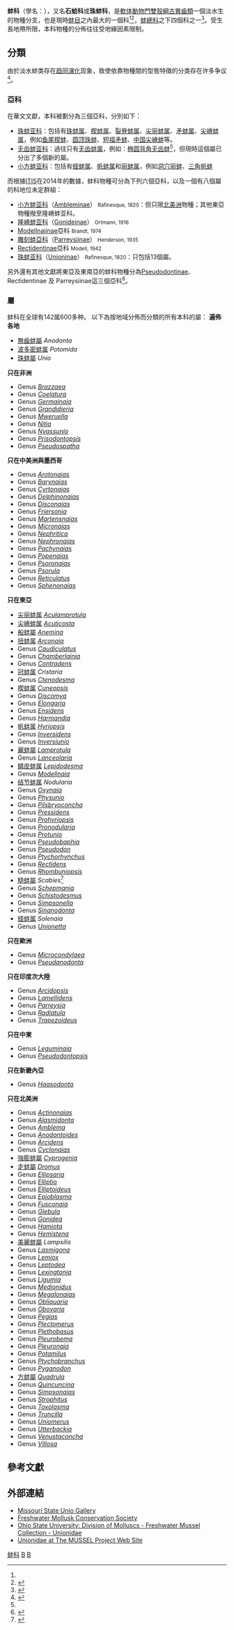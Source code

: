 {{Automatic taxobox
| image = Anodonta cf anatina.jpg
| image_caption = The shell of a [[duck_mussel|duck mussel]], ''[[Anodonta_anatina|Anodonta anatina]]''
| taxon = Unionidae
| authority = Rafinesque, 1820{{r |WoRMS_160333}}
| subdivision_ranks = [[屬_(生物)|屬]]
| subdivision = [[#分類|見內文]]
}}

'''蚌科'''（學名：{{lang|la|Unionidae}}），又名'''石蛤科'''或'''珠蚌科'''，是[[軟体動物門|軟体動物門]][[雙殼綱|雙殼綱]][[古異齒類|古異齒類]]一個淡水生的物種分支，也是現時[[蚌目|蚌目]]之內最大的一個科<ref name="WoRMS_160333" /><ref name=CompBiv>{{cite book |author= Huber, Markus |year=2010 |title= Compendium of Bivalves. A Full-color Guide to 3'300 of the World's Marine Bivalves. A Status on Bivalvia after 250 Years of Research |publisher= ConchBooks |location= Hackenheim |pages= 901 pp. + CD |isbn= 978-3-939767-28-2}}</ref>，[[蚌總科|蚌總科]]之下四個科之一<ref name="WoRMS_491768 ">{{cite WoRMS |id=491768  |title=Unionoidea Rafinesque, 1820 |accessdate=2015-04-05 }}</ref>。受生長地帶所限，本科物種的分佈往往受地緣因素限制。

==分類==
由於淡水蚌类存在[[趋同演化|趋同演化]]现象，致使依靠物種間的型態特徵的分类存在许多争议<ref>{{cite journal |url=http://wap.cnki.net/lunwen-2004138218.html |archiveurl=https://web.archive.org/web/20171006190020/http://wap.cnki.net/lunwen-2004138218.html |title=中国蚌科的遗传多样性与系统发育的研究 |author=[[魏开建|魏开建]] |year=2004 |archivedate=2017-10-06 |accessdate=2017-10-06 |language=zh-hans |dead-url=no }}</ref>。
===亞科===
在華文文獻，本科被劃分為三個亞科，分別如下{{r|cnki}}：
*[[珠蚌亚科|珠蚌亚科]]：包括有[[珠蚌属|珠蚌属]]、[[楔蚌属|楔蚌属]]、[[裂脊蚌属|裂脊蚌属]]、[[尖丽蚌属|尖丽蚌属]]、[[矛蚌属|矛蚌属]]、[[尖嵴蚌属|尖嵴蚌属]]，例如[[鱼尾楔蚌|鱼尾楔蚌]]、[[圆顶珠蚌|圆顶珠蚌]]、[[短褶矛蚌|短褶矛蚌]]、[[中国尖嵴蚌|中国尖嵴蚌]]等。
*[[无齿蚌亚科|无齿蚌亚科]]：過往只有[[无齿蚌属|无齿蚌属]]，例如：[[椭圆背角无齿蚌|椭圆背角无齿蚌]]<ref name=cnki/>，但現時這個屬已分出了多個新的屬。
*[[小方蚌亚科|小方蚌亚科]]：包括有[[蛏蚌属|蛏蚌属]]、[[帆蚌属|帆蚌属]]和[[丽蚌属|丽蚌属]]，例如[[洞穴丽蚌|洞穴丽蚌]]、[[三角帆蚌|三角帆蚌]]

而根據[[ITIS|ITIS]]在2014年的數據{{r|ITIS_79913}}，蚌科物種可分為下列六個亞科，以及一個有八個屬的科地位未定群組：
* [[小方蚌亚科|小方蚌亚科]]（[[Ambleminae|Ambleminae]]） <small>Rafinesque, 1820</small>：但只限[[北美洲|北美洲]]物種；其他東亞物種撥至隆嵴蚌亚科。
* [[隆嵴蚌亚科|隆嵴蚌亚科]]（[[Gonideinae|Gonideinae]]） <small>Ortmann, 1916</small>
* [[Modellnaiinae|Modellnaiinae]]亞科 <small>Brandt, 1974</small>
* [[雕刻蚌亞科|雕刻蚌亞科]]（[[Parreysiinae|Parreysiinae]]） <small>Henderson, 1935</small>
* [[Rectidentinae|Rectidentinae]]亞科 <small>Modell, 1942</small>
* [[珠蚌亚科|珠蚌亚科]]（[[Unioninae|Unioninae]]） <small>Rafinesque, 1820</small>：只包括13個屬。

另外還有其他文獻將東亞及東南亞的蚌科物種分為[[Pseudodontinae|Pseudodontinae]]、Rectidentinae 及 Parreysiinae這三個亞科<ref>{{cite journal |url=https://www.ncbi.nlm.nih.gov/pmc/articles/PMC5599626/ |title=New taxa of freshwater mussels (Unionidae) from a species-rich but overlooked evolutionary hotspot in Southeast Asia
|journal=Sci Rep. |volume=2017; 7: 11573.
|date=2017-09-14 |doi=10.1038/s41598-017-11957-9
|id=PMC5599626
|author1=Ivan N. Bolotov,
|author2=Ilya V. Vikhrev
|author3=Alexander V. Kondakov
|author4=Ekaterina S. Konopleva
|author5=Mikhail Yu. Gofarov
|author6=Olga V. Aksenova
|author7=Sakboworn Tumpeesuwan}}</ref>。

===屬===
蚌科在全球有142属600多种{{r|cnki}}。
以下為按地域分佈而分類的所有本科的屬：
'''遍佈各地'''
* [[無齒蚌屬|無齒蚌屬]] ''Anodonta''
* [[波多密蚌属|波多密蚌属]] ''Potomida''
* [[珠蚌屬|珠蚌屬]] ''Unio''
'''只在非洲'''
* Genus ''[[Brazzaea|Brazzaea]]''
* Genus ''[[Coelatura|Coelatura]]''
* Genus ''[[Germainaia|Germainaia]]''
* Genus ''[[Grandidieria|Grandidieria]]''
* Genus ''[[Mweruella|Mweruella]]''
* Genus ''[[Nitia|Nitia]]''
* Genus ''[[Nyassunio|Nyassunio]]''
* Genus ''[[Prisodontopsis|Prisodontopsis]]''
* Genus ''[[Pseudospatha|Pseudospatha]]''
'''只在中美洲與墨西哥'''
* Genus ''[[Arotonaias|Arotonaias]]''
* Genus ''[[Barynaias|Barynaias]]''
* Genus ''[[Cyrtonaias|Cyrtonaias]]''
* Genus ''[[Delphinonaias|Delphinonaias]]''
* Genus ''[[Disconaias|Disconaias]]''
* Genus ''[[Friersonia|Friersonia]]''
* Genus ''[[Martensnaias|Martensnaias]]''
* Genus ''[[Micronaias|Micronaias]]''
* Genus ''[[Nephritica|Nephritica]]''
* Genus ''[[Nephronaias|Nephronaias]]''
* Genus ''[[Pachynaias|Pachynaias]]''
* Genus ''[[Popenaias|Popenaias]]''
* Genus ''[[Psoronaias|Psoronaias]]''
* Genus ''[[Psorula_(freshwater_mussel)|Psorula]]''
* Genus ''[[Reticulatus|Reticulatus]]''
* Genus ''[[Sphenonaias|Sphenonaias]]''
'''只在東亞'''
* [[尖丽蚌属|尖丽蚌属]] ''[[Aculamprotula|Aculamprotula]]'' 
* [[尖嵴蚌属|尖嵴蚌属]] ''[[Acuticosta|Acuticosta]]'' 
* [[船蚌屬|船蚌屬]] ''[[Anemina|Anemina]]'' 
* [[扭蚌属|扭蚌属]] ''[[Arconaia|Arconaia]]'' 
* Genus ''[[Caudiculatus|Caudiculatus]]'' 
* Genus ''[[Chamberlainia|Chamberlainia]]'' 
* Genus ''[[Contradens|Contradens]]'' 
* [[冠蚌属|冠蚌属]] ''Cristaria'' 
* Genus ''[[Ctenodesma|Ctenodesma]]'' 
* [[楔蚌属|楔蚌属]] ''[[Cuneopsis|Cuneopsis]]''
* Genus ''[[Discomya|Discomya]]'' 
* Genus ''[[Elongaria|Elongaria]]'' 
* Genus ''[[Ensidens|Ensidens]]'' 
* Genus ''[[Harmandia|Harmandia]]''
* [[帆蚌属|帆蚌属]] ''[[Hyriopsis|Hyriopsis]]''
* Genus ''[[Inversidens|Inversidens]]'' 
* Genus ''[[Inversiunio|Inversiunio]]'' 
* [[麗蚌屬|麗蚌屬]] ''[[Lamprotula|Lamprotula]]'' 
* Genus ''[[Lanceolaria|Lanceolaria]]''
* [[鳞皮蚌属|鳞皮蚌属]] ''[[Lepidodesma|Lepidodesma]]'' 
* Genus ''[[Modellnaia|Modellnaia]]'' 
* [[结节蚌属|结节蚌属]] ''Nodularia'' 
* Genus ''[[Oxynaia|Oxynaia]]'' 
* Genus ''[[Physunio|Physunio]]'' 
* Genus ''[[Pilsbryoconcha|Pilsbryoconcha]]'' 
* Genus ''[[Pressidens|Pressidens]]'' 
* Genus ''[[Prohyriopsis|Prohyriopsis]]'' 
* Genus ''[[Pronodularia|Pronodularia]]'' 
* Genus ''[[Protunio|Protunio]]'' 
* Genus ''[[Pseudobaphia|Pseudobaphia]]'' 
* Genus ''[[Pseudodon|Pseudodon]]'' 
* Genus ''[[Ptychorhynchus|Ptychorhynchus]]'' 
* Genus ''[[Rectidens|Rectidens]]'' 
* Genus ''[[Rhombuniopsis|Rhombuniopsis]]'' 
* [[糙蚌屬|糙蚌屬]] ''Scabies''<ref>{{cite journal 
|title=中国糙蚌属二新种(瓣鳃纲:蚌科)|journal=《[[动物分类学报|动物分类学报]]》|year=1991年|issue=03期 }}</ref>
* Genus ''[[Schepmania|Schepmania]]'' 
* Genus ''[[Schistodesmus|Schistodesmus]]'' 
* Genus ''[[Simpsonella|Simpsonella]]'' 
* Genus ''[[Sinanodonta|Sinanodonta]]''
*[[蛏蚌属|蛏蚌属]] ''Solenaia''
* Genus ''[[Unionetta|Unionetta]]''
'''只在歐洲'''
* Genus ''[[Microcondylaea|Microcondylaea]]''
* Genus ''[[Pseudanodonta|Pseudanodonta]]''
'''只在印度次大陸'''
* Genus ''[[Arcidopsis|Arcidopsis]]''
* Genus ''[[Lamellidens|Lamellidens]]''
* Genus ''[[Parreysia|Parreysia]]''
* Genus ''[[Radiatula|Radiatula]]''
* Genus ''[[Trapezoideus|Trapezoideus]]''
'''只在中東'''
* Genus ''[[Leguminaia|Leguminaia]]''
* Genus ''[[Pseudodontopsis|Pseudodontopsis]]''
'''只在新畿內亞'''
* Genus ''[[Haasodonta|Haasodonta]]''
'''只在北美洲'''
* Genus ''[[Actinonaias|Actinonaias]]''
* Genus ''[[Alasmidonta|Alasmidonta]]''
* Genus ''[[Amblema|Amblema]]''
* Genus ''[[Anodontoides|Anodontoides]]''
* Genus ''[[Arcidens|Arcidens]]''
* Genus ''[[Cyclonaias|Cyclonaias]]''
* [[強膨蚌屬|強膨蚌屬]] ''[[Cyprogenia|Cyprogenia]]''
* [[走蚌|走蚌屬]] ''[[Dromus|Dromus]]''
* Genus ''[[Ellipsaria|Ellipsaria]]''
* Genus ''[[Elliptio|Elliptio]]''
* Genus ''[[Elliptoideus|Elliptoideus]]''
* Genus ''[[Epioblasma|Epioblasma]]''
* Genus ''[[Fusconaia|Fusconaia]]''
* Genus ''[[Glebula|Glebula]]''
* Genus ''[[Gonidea|Gonidea]]''
* Genus ''[[Hamiota_(genus)|Hamiota]]''
* Genus ''[[Hemistena|Hemistena]]''
* [[美麗蚌屬|美麗蚌屬]] ''Lampsilis''
* Genus ''[[Lasmigona|Lasmigona]]''
* Genus ''[[Lemiox|Lemiox]]''
* Genus ''[[Leptodea|Leptodea]]''
* Genus ''[[Lexingtonia|Lexingtonia]]''
* Genus ''[[Ligumia|Ligumia]]''
* Genus ''[[Medionidus|Medionidus]]''
* Genus ''[[Megalonaias|Megalonaias]]''
* Genus ''[[Obliquaria|Obliquaria]]''
* Genus ''[[Obovaria|Obovaria]]''
* Genus ''[[Pegias|Pegias]]''
* Genus ''[[Plectomerus|Plectomerus]]''
* Genus ''[[Plethobasus|Plethobasus]]''
* Genus ''[[Pleurobema|Pleurobema]]''
* Genus ''[[Pleuronaia|Pleuronaia]]''
* Genus ''[[Potamilus|Potamilus]]''
* Genus ''[[Ptychobranchus|Ptychobranchus]]''
* Genus ''[[Pyganodon|Pyganodon]]''
* [[方蚌屬|方蚌屬]] ''[[Quadrula|Quadrula]]''
* Genus ''[[Quincuncina|Quincuncina]]''
* Genus ''[[Simpsonaias|Simpsonaias]]''
* Genus ''[[Strophitus|Strophitus]]''
* Genus ''[[Toxolasma|Toxolasma]]''
* Genus ''[[Truncilla|Truncilla]]''
* Genus ''[[Uniomerus|Uniomerus]]''
* Genus ''[[Utterbackia|Utterbackia]]''
* Genus ''[[Venustaconcha|Venustaconcha]]''
* Genus ''[[Villosa|Villosa]]''

==參考文獻==
{{reflist |refs=
<ref name=cnki>{{cite journal|url=http://wap.cnki.net/lunwen-1012290873.html|archiveurl=https://web.archive.org/web/20170202042005/http://wap.cnki.net/lunwen-1012290873.html|title=中国蚌科动物的分子系统进化及遗传多样性研究|author=[[欧阳解秀|欧阳解秀]]|archivedate=2017-02-02|accessdate=2017-07-20|language=zh-hans|journal=南昌大学博士论文|publisher=[[南昌大学|南昌大学]]|deadurl=yes}}</ref>
<ref name="ITIS_79913">{{ITIS |id=79913 |taxon=Unionidae |year=2014 }}</ref>
<ref name="WoRMS_160333">{{WoRMS |id=160333 |title=Unionidae Rafinesque, 1820 |accessdate=2015-04-05 }}</ref>
}}

==外部連結==
{{commons category|Unionidae}}
* [http://unionid.missouristate.edu Missouri State Unio Gallery] {{Wayback|url=http://unionid.missouristate.edu/ |date=20070605035105 }}
* [https://web.archive.org/web/20090623000003/http://ellipse.inhs.uiuc.edu/FMCS/ Freshwater Mollusk Conservation Society]
* [https://web.archive.org/web/20070704150248/http://www.biosci.ohio-state.edu/~molluscs/gallery/unionidae.htm Ohio State University: Division of Molluscs - Freshwater Mussel Collection - Unionidae]
* [https://web.archive.org/web/20090304195016/http://bama.ua.edu/~musselp/proj/grano_salis/unionidae.html Unionidae at The MUSSEL Project Web Site]
{{Taxonbar|from=Q1434366}}

[[Category:蚌科|]]
[[Category:双壳纲|B]]
[[Category:1820年描述的分类群|B]]